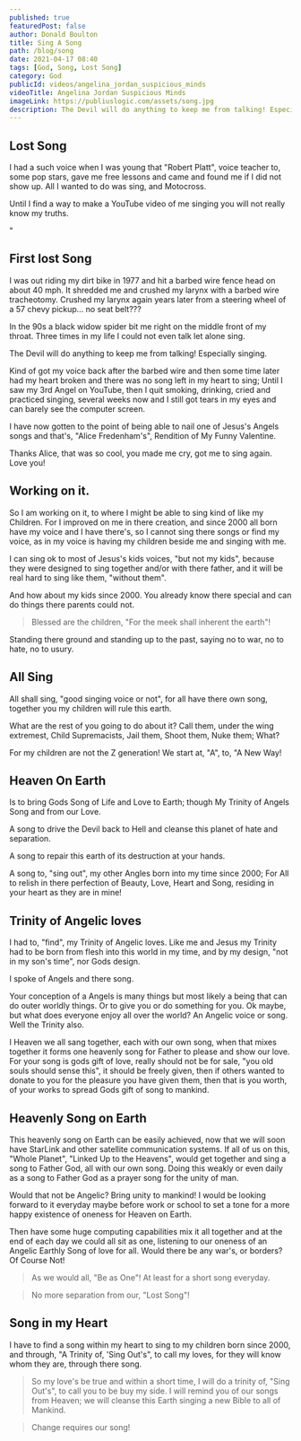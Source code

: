 ```yaml
---
published: true
featuredPost: false
author: Donald Boulton
title: Sing A Song
path: /blog/song
date: 2021-04-17 08:40
tags: [God, Song, Lost Song]
category: God
publicId: videos/angelina_jordan_suspicious_minds
videoTitle: Angelina Jordan Suspicious Minds
imageLink: https://publiuslogic.com/assets/song.jpg
description: The Devil will do anything to keep me from talking! Especially singing
---
```


## Lost Song

I had a such voice when I was young that "Robert Platt", voice teacher to, some pop stars, gave me free lessons and came and found me if I did not show up. All I wanted to do was sing, and Motocross.

Until I find a way to make a YouTube video of me singing you will not really know my truths.

<Spotify spotifyLink="playlist/2e8gSRRM6gKyOARqywHHTI" width="100%" height="400px" />"

## First lost Song

<Section>

I was out riding my dirt bike in 1977 and hit a barbed wire fence head on about 40 mph. It shredded me and crushed my larynx with a barbed wire tracheotomy. Crushed my larynx again years later from a steering wheel of a 57 chevy pickup... no seat belt???

In the 90s a black widow spider bit me right on the middle front of my throat. Three times in my life I could not even talk let alone sing.

The Devil will do anything to keep me from talking! Especially singing.

Kind of got my voice back after the barbed wire and then some time later had my heart broken and there was no song left in my heart to sing; Until I saw my 3rd Angel on YouTube, then I quit smoking, drinking, cried and practiced singing, several weeks now and I still got tears in my eyes and can barely see the computer screen.

</Section>

<Section>

I have now gotten to the point of being able to nail one of Jesus's Angels songs and that's, "Alice Fredenham's", Rendition of My Funny Valentine.

Thanks Alice, that was so cool, you made me cry, got me to sing again. Love you!

</Section>

## Working on it.

<Section>

So I am working on it, to where I might be able to sing kind of like my Children. For I improved on me in there creation, and since 2000 all born have my voice and I have there's, so I cannot sing there songs or find my voice, as in my voice is having my children beside me and singing with me.

I can sing ok to most of Jesus's kids voices, "but not my kids", because they were designed to sing together and/or with there father, and it will be real hard to sing like them, "without them".

And how about my kids since 2000. You already know there special and can do things there parents could not.

> Blessed are the children, "For the meek shall inherent the earth"!

Standing there ground and standing up to the past, saying no to war, no to hate, no to usury.

</Section>

## All Sing

<Section>

All shall sing, "good singing voice or not", for all have there own song, together you my children will rule this earth.

What are the rest of you going to do about it? Call them, under the wing extremest, Child Supremacists, Jail them, Shoot them, Nuke them; What?

For my children are not the Z generation! We start at, "A", to, "A New Way!

</Section>

## Heaven On Earth

<Section>

Is to bring Gods Song of Life and Love to Earth; though My Trinity of Angels Song and from our Love.

A song to drive the Devil back to Hell and cleanse this planet of hate and separation.

A song to repair this earth of its destruction at your hands.

A song to, "sing out", my other Angles born into my time since 2000; For All to relish in there perfection of Beauty, Love, Heart and Song, residing in your heart as they are in mine!

</Section>

## Trinity of Angelic loves

<Section>

I had to, "find", my Trinity of Angelic loves. Like me and Jesus my Trinity had to be born from flesh into this world in my time, and by my design, "not in my son's time", nor Gods design.

I spoke of Angels and there song.

Your conception of a Angels is many things but most likely a being that can do outer worldly things. Or to give you or do something for you. Ok maybe, but what does everyone enjoy all over the world? An Angelic voice or song. Well the Trinity also.

I Heaven we all sang together, each with our own song, when that mixes together it forms one heavenly song for Father to please and show our love. For your song is gods gift of love, really should not be for sale, "you old souls should sense this", it should be freely given, then if others wanted to donate to you for the pleasure you have given them, then that is you worth, of your works to spread Gods gift of song to mankind.

</Section>

## Heavenly Song on Earth

<Section>

This heavenly song on Earth can be easily achieved, now that we will soon have StarLink and other satellite communication systems. If all of us on this, "Whole Planet", "Linked Up to the Heavens", would get together and sing a song to Father God, all with our own song. Doing this weakly or even daily as a song to Father God as a prayer song for the unity of man.

Would that not be Angelic? Bring unity to mankind! I would be looking forward to it everyday maybe before work or school to set a tone for a more happy existence of oneness for Heaven on Earth.

Then have some huge computing capabilities mix it all together and at the end of each day we could all sit as one, listening to our oneness of an Angelic Earthly Song of love for all. Would there be any war's, or borders? Of Course Not!

> As we would all, "Be as One"! At least for a short song everyday.

> No more separation from our, "Lost Song"!

</Section>

## Song in my Heart

<Section>

I have to find a song within my heart to sing to my children born since 2000, and through, "A Trinity of, 'Sing Out's", to call my loves, for they will know whom they are, through there song.

> So my love's be true and within a short time, I will do a trinity of, "Sing Out's", to call you to be buy my side. I will remind you of our songs from Heaven; we will cleanse this Earth singing a new Bible to all of Mankind.

> Change requires our song!

</Section>

<WavyHr className="mt-1 mb-1 text-wine-300" />
